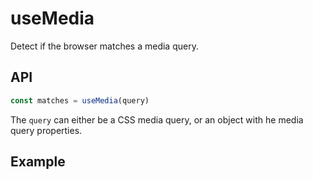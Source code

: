 
<Meta title="Hooks/useMedia" />

# useMedia

Detect if the browser matches a media query.

## API

```js
const matches = useMedia(query)
```

The `query` can either be a CSS media query, or an object with he media query
properties.

## Example

<Canvas>
  <Story story={stories.Example} />
</Canvas>

<Canvas>
  <Story story={stories.Example2} />
</Canvas>

<Canvas>
  <Story story={stories.Example3} />
</Canvas>
